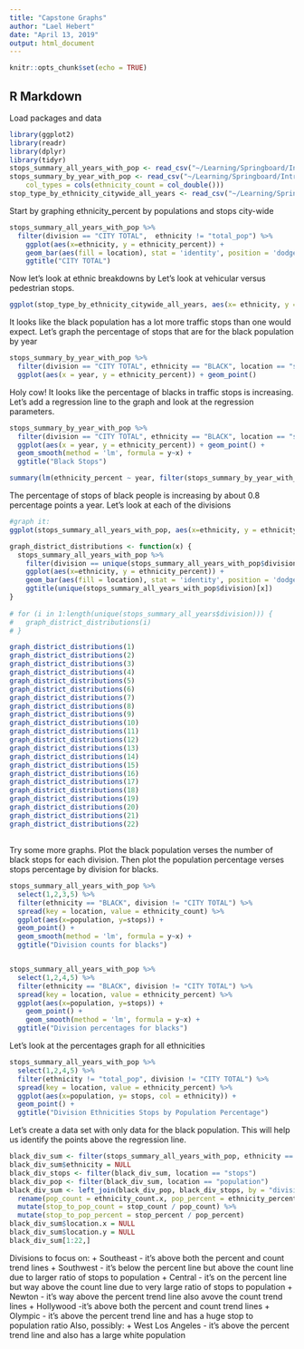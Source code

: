 ```yaml
---
title: "Capstone Graphs"
author: "Lael Hebert"
date: "April 13, 2019"
output: html_document
---
```


```r
knitr::opts_chunk$set(echo = TRUE)
```

## R Markdown
Load packages and data

```r
library(ggplot2)
library(readr)
library(dplyr)
library(tidyr)
stops_summary_all_years_with_pop <- read_csv("~/Learning/Springboard/Introduction to Data Science/Capstone/Data/Output/stops_summary_all_years_with_pop.csv")
stops_summary_by_year_with_pop <- read_csv("~/Learning/Springboard/Introduction to Data Science/Capstone/Data/Output/stops_summary_by_year_with_pop.csv", 
    col_types = cols(ethnicity_count = col_double()))
stop_type_by_ethnicity_citywide_all_years <- read_csv("~/Learning/Springboard/Introduction to Data Science/Capstone/Data/Output/stop_type_by_ethnicity_citywide_all_years.csv")

```

Start by graphing ethnicity_percent by populations and stops city-wide 
```r

stops_summary_all_years_with_pop %>% 
  filter(division == "CITY TOTAL",  ethnicity != "total_pop") %>%
    ggplot(aes(x=ethnicity, y = ethnicity_percent)) + 
    geom_bar(aes(fill = location), stat = 'identity', position = 'dodge') +
    ggtitle("CITY TOTAL")

```

Now let's look at ethnic breakdowns by
Let's look at vehicular versus pedestrian stops.
```r
ggplot(stop_type_by_ethnicity_citywide_all_years, aes(x= ethnicity, y = ethnicity_percent)) + geom_bar(aes(fill=stop_type), stat= 'identity', position='dodge')
```

It looks like the black population has a lot more traffic stops than one would expect. Let's graph the percentage of stops that are for the black population by year
```r

stops_summary_by_year_with_pop %>% 
  filter(division == "CITY TOTAL", ethnicity == "BLACK", location == "stops", year != 2019) %>%
  ggplot(aes(x = year, y = ethnicity_percent)) + geom_point() 

```

Holy cow! It looks like the percentage of blacks in traffic stops is increasing. Let's add a regression line to the graph and look at the regression parameters.
```r
stops_summary_by_year_with_pop %>% 
  filter(division == "CITY TOTAL", ethnicity == "BLACK", location == "stops", year != 2019) %>%
  ggplot(aes(x = year, y = ethnicity_percent)) + geom_point() + 
  geom_smooth(method = 'lm', formula = y~x) +
  ggtitle("Black Stops")

summary(lm(ethnicity_percent ~ year, filter(stops_summary_by_year_with_pop, division == "CITY TOTAL", ethnicity == "BLACK", location == "stops")))

```
The percentage of stops of black people is increasing by about 0.8 percentage points a year. Let's look at each of the divisions
```r

#graph it:
ggplot(stops_summary_all_years_with_pop, aes(x=ethnicity, y = ethnicity_percent)) + geom_bar(aes(fill = location), stat = 'identity', position = 'dodge') + facet_grid(division ~.)

graph_district_distributions <- function(x) {
  stops_summary_all_years_with_pop %>% 
    filter(division == unique(stops_summary_all_years_with_pop$division)[x],  ethnicity != "total_pop") %>%
    ggplot(aes(x=ethnicity, y = ethnicity_percent)) + 
    geom_bar(aes(fill = location), stat = 'identity', position = 'dodge') +
    ggtitle(unique(stops_summary_all_years_with_pop$division)[x])
}
 
# for (i in 1:length(unique(stops_summary_all_years$division))) {
#   graph_district_distributions(i)
# }

graph_district_distributions(1)
graph_district_distributions(2)
graph_district_distributions(3)
graph_district_distributions(4)
graph_district_distributions(5)
graph_district_distributions(6)
graph_district_distributions(7)
graph_district_distributions(8)
graph_district_distributions(9)
graph_district_distributions(10)
graph_district_distributions(11)
graph_district_distributions(12)
graph_district_distributions(13)
graph_district_distributions(14)
graph_district_distributions(15)
graph_district_distributions(16)
graph_district_distributions(17)
graph_district_distributions(18)
graph_district_distributions(19)
graph_district_distributions(20)
graph_district_distributions(21)
graph_district_distributions(22)
```

##

Try some more graphs. Plot the black population verses the number of black stops for each division. Then plot the population percentage verses stops percentage by division for blacks.

```r
stops_summary_all_years_with_pop %>% 
  select(1,2,3,5) %>%
  filter(ethnicity == "BLACK", division != "CITY TOTAL") %>%
  spread(key = location, value = ethnicity_count) %>%
  ggplot(aes(x=population, y=stops)) + 
  geom_point() +
  geom_smooth(method = 'lm', formula = y~x) + 
  ggtitle("Division counts for blacks")


stops_summary_all_years_with_pop %>% 
  select(1,2,4,5) %>%
  filter(ethnicity == "BLACK", division != "CITY TOTAL") %>%
  spread(key = location, value = ethnicity_percent) %>%
  ggplot(aes(x=population, y=stops)) + 
    geom_point() +
    geom_smooth(method = 'lm', formula = y~x) + 
  ggtitle("Division percentages for blacks")

```
Let's look at the percentages graph for all ethnicities
```r
stops_summary_all_years_with_pop %>% 
  select(1,2,4,5) %>%
  filter(ethnicity != "total_pop", division != "CITY TOTAL") %>%
  spread(key = location, value = ethnicity_percent) %>% 
  ggplot(aes(x=population, y= stops, col = ethnicity)) + 
  geom_point() + 
  ggtitle("Division Ethnicities Stops by Population Percentage")
```

Let's create a data set with only data for the black population. This will help us identify the points above the regression line.
```r
black_div_sum <- filter(stops_summary_all_years_with_pop, ethnicity == "BLACK")
black_div_sum$ethnicity = NULL
black_div_stops <- filter(black_div_sum, location == "stops")
black_div_pop <- filter(black_div_sum, location == "population")
black_div_sum <- left_join(black_div_pop, black_div_stops, by = "division") %>%
  rename(pop_count = ethnicity_count.x, pop_percent = ethnicity_percent.x, stop_count = ethnicity_count.y, stop_percent = ethnicity_percent.y) %>%
  mutate(stop_to_pop_count = stop_count / pop_count) %>%
  mutate(stop_to_pop_percent = stop_percent / pop_percent)
black_div_sum$location.x = NULL
black_div_sum$location.y = NULL
black_div_sum[1:22,]
```
Divisions to focus on:
+ Southeast - it's above both the percent and count trend lines
+ Southwest - it's below the percent line but above the count line due to larger ratio of stops to population
+ Central - it's on the percent line but way above the count line due to very large ratio of stops to population
+ Newton - it's way above the percent trend line also avove the  count trend lines
+ Hollywood -it's above both the percent and count trend lines
+ Olympic - it's above the percent trend line and has a huge stop to population ratio
Also, possibly:
+ West Los Angeles - it's above the percent trend line and also has a large white population



```r

```
